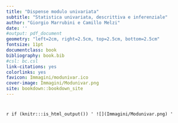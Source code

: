 ---
title: "Dispense modulo univariata"
subtitle: "Statistica univariata, descrittiva e inferenziale"
author: "Giorgio Marrubini e Camillo Melzi"
date: ''
#output: pdf_document
geometry: "left=2cm, right=2.5cm, top=2.5cm, bottom=2.5cm"
fontsize: 11pt
documentclass: book
bibliography: book.bib
#csl: bc.csl
link-citations: yes
colorlinks: yes
favicon: Immagini/modunivar.ico
cover-image: Immagini/Modunivar.png
site: bookdown::bookdown_site
---

#  {.unnumbered}

`r if (knitr:::is_html_output()) ' ![](Immagini/Modunivar.png) '`
